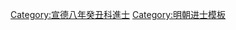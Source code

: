 {{Navbox
|name = 宣德八年癸丑科殿試金榜
|title = 宣德八年（[[1433年]]）癸丑科殿試金榜
|titlestyle = background-color:#FFD700;
|image =
|style = width:100%;text-align:center; 
|groupstyle = text-align:center; background-color:#FFD700;
|liststyle = text-align:center;
|state = {{{state<includeonly>|collapsed</includeonly>}}}
|group1 = 第一甲<br>賜進士及第<br>共3名
|list1 = '''[[曹鼐|曹　鼐]]''' - '''[[趙恢|趙　恢]]''' - '''[[鍾復|鍾　復]]'''

|group2 = 第二甲<br>賜進士出身<br>共35名
|list2 = [[梁宏 (明朝)|梁　宏]] - [[高旭 (宣德進士)|高　旭]] - [[蘇洪|蘇　洪]] - [[舒曈|舒　曈]] - [[鄭亮 (宣德進士)|鄭　亮]] - [[馬諒|馬　諒]] - [[石瑁|石　瑁]] - [[林灝|林　灝]] - [[劉益 (宣德進士)|劉　益]] - [[劉禎 (政治人物)|劉　禎]]<br>[[蔣銘 (宣德進士)|蔣　銘]] - [[范琮|范　琮]] - [[王弼 (宣德進士)|王　弼]] - [[李詢 (明朝)|李　詢]] - [[沈譓 (宣德進士)|沈　譓]] - [[林茂 (明朝)|林　茂]] - [[王用 (宣德進士)|王　用]] - [[黃回祖]] - [[傅綱|傅　綱]] - [[蔣箴|蔣　箴]]<br>[[李贤 (大学士)|李　賢]] - [[盧彬|盧　彬]] - [[黃瓚 (撫州)|黃　瓚]] - [[吳方大]] - [[黃瓚 (吉安)|黃　瓚]] - [[張彝 (宣德進士)|張　彝]] - [[程式 (宣德進士)|程　式]] - [[俞僴|俞　僴]] - [[高奉|高　奉]] - [[尹昌|尹　昌]]<br>[[方迪|方　迪]] - [[陸瑜 (明朝)|陸　瑜]] - [[徐有贞|徐　珵]] - [[劉哲 (宣德進士)|劉　哲]] - [[吳高 (宣德進士)|吳　高]]<span style="color: #F7F7F7;"> - －－－ - －－－ - －－－ - －－－ - －－－</span>

|group3 = 第三甲<br>賜同進士出身<br>共61名
|list3 = [[梁亨|梁　亨]] - [[項文曜]] - [[侯潤|侯　潤]] - [[鄒來學]] - [[竺淵|竺　淵]] - [[劉綱 (宣德進士)|劉　綱]] - [[侯臣|侯　臣]] - [[陸謙光]] - [[鮑輝|鮑　輝]] - [[王鐸 (宣德進士)|王　鐸]]<br>[[宋雍|宋　雍]] - [[李紹 (宣德進士)|李　紹]] - [[陸矩|陸　矩]] - [[鄭悠|鄭　悠]] - [[姜洪 (宣德進士)|姜　洪]] - [[宋懷|宋　懷]] - [[張用瀚]] - [[譚溥 (宣德進士)|譚　溥]] - [[蘇肄|蘇　肄]] - [[楊鐸 (宣德進士)|楊　鐸]]<br>[[趙智|趙　智]] - [[祝暹|祝　暹]] - [[趙迪|趙　迪]] - [[何瑄|何　瑄]] - [[曾翬|曾　翬]] - [[張傑 (宣德進士)|張　傑]] - [[謝磷|謝　磷]] - [[盧欽 (宣德進士)|盧　欽]] - [[李庭脩]] - [[馬嵩|馬　嵩]]<br>[[蕭璁|蕭　璁]] - [[潘洪 (宣德進士)|潘　洪]] - [[彭祥|彭　祥]] - [[王瑨|王　瑨]] - [[梅森 (宣德進士)|梅　森]] - [[封祥|封　祥]] - [[陳金 (宣德進士)|陳　金]] - [[王亮 (宣德進士)|王　亮]] - [[趙徵|趙　徵]] - [[倪端|倪　端]]<br>[[何史訓]] - [[金輔伯]] - [[吳昇 (宣德進士)|吳　昇]] - [[張固|張　固]] - [[陳睿 (宣德進士)|陳　睿]] - [[張茂 (宣德進士)|張　茂]] - [[汪敬|汪　敬]] - [[張敏 (宣德進士)|張　敏]] - [[彭彰|彭　彰]] - [[陳璞|陳　璞]]<br>[[廖恂|廖　恂]] - [[唐世良]] - [[高耿|高　耿]] - [[李亨 (宣德進士)|李　亨]] - [[馬豫|馬　豫]] - [[朱衡 (宣德進士)|朱　衡]] - [[孟鑑|孟　鑑]] - [[楊玉|楊　玉]] - [[方員|方　員]] - [[王頤 (宣德進士)|王　頤]]<br>[[高峯 (宣德進士)|高　峯]]<span style="color: #FFFFFF;"> - －－－ - －－－ - －－－ - －－－ - －－－ - －－－ - －－－ - －－－ - －－－</span>
|belowstyle = text-align: center; background-color:#FFD700;
|below='''前一科：[[Template:宣德五年庚戌科殿試金榜|宣德五年庚戌科]]　'''·'''　後一科：[[Template:正統元年丙辰科殿試金榜|正統元年丙辰科]]'''<br />'''同科副榜：[[Template:宣德八年癸丑科會試副榜|宣德八年癸丑科]]'''
}}
[[Category:宣德八年癸丑科進士]]
<noinclude>[[Category:宣德八年癸丑科進士| ]]
[[Category:明朝进士模板]]</noinclude>